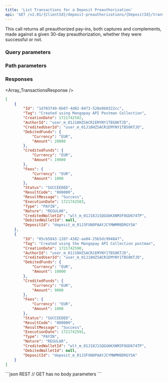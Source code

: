 ```yaml
---
title: 'List Transactions for a Deposit Preauthorization'  
api: 'GET /v2.01/{ClientId}/deposit-preauthorizations/{DepositId}/transactions '  
---
```


  

This call returns all preauthorized pay-ins, both captures and complements, made against a given 30-day preauthorization, whether they were successful or not.  

### Query parameters  

<Status />  

<ResultCode />  

<BeforeDate1 />  

<AfterDate1 />  

### Path parameters  

<DepositId />  

### Responses  

<AccordionGroup><Accordion title="200">  

<Array_TransactionsResponse /></Accordion></AccordionGroup>  

<ResponseExample>  

```json 200  
[
    {
        "Id": "1d703749-8b07-4d82-8473-528e9b0322cc",
        "Tag": "Created using Mangopay API Postman Collection",
        "CreationDate": 1721742582,
        "AuthorId": "user_m_01J18HZSACR1EMYNY1TBS8KTJD",
        "CreditedUserId": "user_m_01J18HZSACR1EMYNY1TBS8KTJD",
        "DebitedFunds": {
            "Currency": "EUR",
            "Amount": 20000
        },
        "CreditedFunds": {
            "Currency": "EUR",
            "Amount": 19000
        },
        "Fees": {
            "Currency": "EUR",
            "Amount": 1000
        },
        "Status": "SUCCEEDED",
        "ResultCode": "000000",
        "ResultMessage": "Success",
        "ExecutionDate": 1721742583,
        "Type": "PAYIN",
        "Nature": "REGULAR",
        "CreditedWalletId": "wlt_m_01J18J1SQGG6KXNM3F8GD674TP",
        "DebitedWalletId": null,
        "DepositId": "deposit_m_01J3FXN0PAAYJCYMWMM8DRGY5A"
    },
    {
        "Id": "05cb5843-1207-4382-aa04-25b5dc994847",
        "Tag": "Created using the Mangopay API Collection postman",
        "CreationDate": 1721742590,
        "AuthorId": "user_m_01J18HZSACR1EMYNY1TBS8KTJD",
        "CreditedUserId": "user_m_01J18HZSACR1EMYNY1TBS8KTJD",
        "DebitedFunds": {
            "Currency": "EUR",
            "Amount": 10000
        },
        "CreditedFunds": {
            "Currency": "EUR",
            "Amount": 9000
        },
        "Fees": {
            "Currency": "EUR",
            "Amount": 1000
        },
        "Status": "SUCCEEDED",
        "ResultCode": "000000",
        "ResultMessage": "Success",
        "ExecutionDate": 1721742591,
        "Type": "PAYIN",
        "Nature": "REGULAR",
        "CreditedWalletId": "wlt_m_01J18J1SQGG6KXNM3F8GD674TP",
        "DebitedWalletId": null,
        "DepositId": "deposit_m_01J3FXN0PAAYJCYMWMM8DRGY5A"
    }
]
 ```  

</ResponseExample>

<RequestExample>
```json REST
// GET has no body parameters
```
</RequestExample>